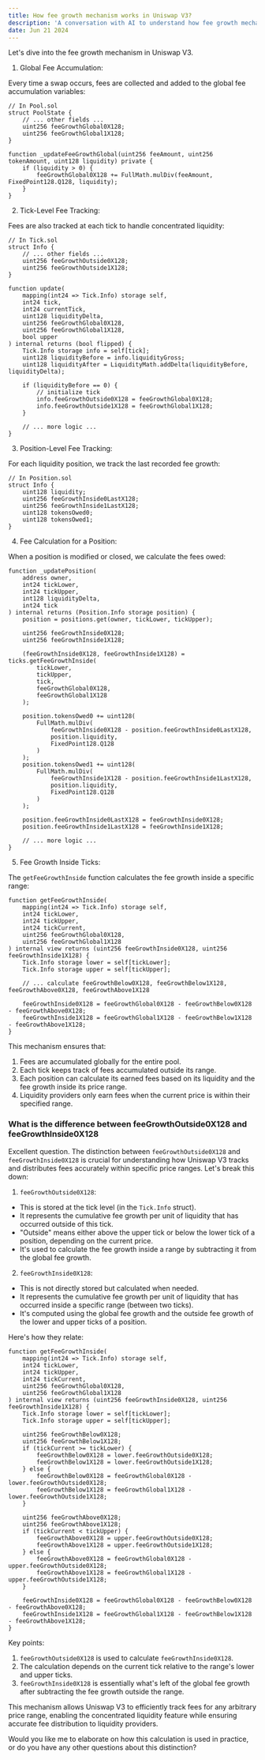 ```yaml
---
title: How fee growth mechanism works in Uniswap V3?
description: 'A conversation with AI to understand how fee growth mechanism works in Uniswap V3'
date: Jun 21 2024
---
```


Let's dive into the fee growth mechanism in Uniswap V3.

1. Global Fee Accumulation:

Every time a swap occurs, fees are collected and added to the global fee accumulation variables:

```solidity
// In Pool.sol
struct PoolState {
    // ... other fields ...
    uint256 feeGrowthGlobal0X128;
    uint256 feeGrowthGlobal1X128;
}

function _updateFeeGrowthGlobal(uint256 feeAmount, uint256 tokenAmount, uint128 liquidity) private {
    if (liquidity > 0) {
        feeGrowthGlobal0X128 += FullMath.mulDiv(feeAmount, FixedPoint128.Q128, liquidity);
    }
}
```

2. Tick-Level Fee Tracking:

Fees are also tracked at each tick to handle concentrated liquidity:

```solidity
// In Tick.sol
struct Info {
    // ... other fields ...
    uint256 feeGrowthOutside0X128;
    uint256 feeGrowthOutside1X128;
}

function update(
    mapping(int24 => Tick.Info) storage self,
    int24 tick,
    int24 currentTick,
    uint128 liquidityDelta,
    uint256 feeGrowthGlobal0X128,
    uint256 feeGrowthGlobal1X128,
    bool upper
) internal returns (bool flipped) {
    Tick.Info storage info = self[tick];
    uint128 liquidityBefore = info.liquidityGross;
    uint128 liquidityAfter = LiquidityMath.addDelta(liquidityBefore, liquidityDelta);

    if (liquidityBefore == 0) {
        // initialize tick
        info.feeGrowthOutside0X128 = feeGrowthGlobal0X128;
        info.feeGrowthOutside1X128 = feeGrowthGlobal1X128;
    }

    // ... more logic ...
}
```

3. Position-Level Fee Tracking:

For each liquidity position, we track the last recorded fee growth:

```solidity
// In Position.sol
struct Info {
    uint128 liquidity;
    uint256 feeGrowthInside0LastX128;
    uint256 feeGrowthInside1LastX128;
    uint128 tokensOwed0;
    uint128 tokensOwed1;
}
```

4. Fee Calculation for a Position:

When a position is modified or closed, we calculate the fees owed:

```solidity
function _updatePosition(
    address owner,
    int24 tickLower,
    int24 tickUpper,
    int128 liquidityDelta,
    int24 tick
) internal returns (Position.Info storage position) {
    position = positions.get(owner, tickLower, tickUpper);

    uint256 feeGrowthInside0X128;
    uint256 feeGrowthInside1X128;

    (feeGrowthInside0X128, feeGrowthInside1X128) = ticks.getFeeGrowthInside(
        tickLower,
        tickUpper,
        tick,
        feeGrowthGlobal0X128,
        feeGrowthGlobal1X128
    );

    position.tokensOwed0 += uint128(
        FullMath.mulDiv(
            feeGrowthInside0X128 - position.feeGrowthInside0LastX128,
            position.liquidity,
            FixedPoint128.Q128
        )
    );
    position.tokensOwed1 += uint128(
        FullMath.mulDiv(
            feeGrowthInside1X128 - position.feeGrowthInside1LastX128,
            position.liquidity,
            FixedPoint128.Q128
        )
    );

    position.feeGrowthInside0LastX128 = feeGrowthInside0X128;
    position.feeGrowthInside1LastX128 = feeGrowthInside1X128;

    // ... more logic ...
}
```

5. Fee Growth Inside Ticks:

The `getFeeGrowthInside` function calculates the fee growth inside a specific range:

```solidity
function getFeeGrowthInside(
    mapping(int24 => Tick.Info) storage self,
    int24 tickLower,
    int24 tickUpper,
    int24 tickCurrent,
    uint256 feeGrowthGlobal0X128,
    uint256 feeGrowthGlobal1X128
) internal view returns (uint256 feeGrowthInside0X128, uint256 feeGrowthInside1X128) {
    Tick.Info storage lower = self[tickLower];
    Tick.Info storage upper = self[tickUpper];

    // ... calculate feeGrowthBelow0X128, feeGrowthBelow1X128, feeGrowthAbove0X128, feeGrowthAbove1X128

    feeGrowthInside0X128 = feeGrowthGlobal0X128 - feeGrowthBelow0X128 - feeGrowthAbove0X128;
    feeGrowthInside1X128 = feeGrowthGlobal1X128 - feeGrowthBelow1X128 - feeGrowthAbove1X128;
}
```

This mechanism ensures that:

1. Fees are accumulated globally for the entire pool.
2. Each tick keeps track of fees accumulated outside its range.
3. Each position can calculate its earned fees based on its liquidity and the fee growth inside its price range.
4. Liquidity providers only earn fees when the current price is within their specified range.

### What is the difference between feeGrowthOutside0X128 and feeGrowthInside0X128

Excellent question. The distinction between `feeGrowthOutside0X128` and `feeGrowthInside0X128` is crucial for understanding how Uniswap V3 tracks and distributes fees accurately within specific price ranges. Let's break this down:

1. `feeGrowthOutside0X128`:

- This is stored at the tick level (in the `Tick.Info` struct).
- It represents the cumulative fee growth per unit of liquidity that has occurred outside of this tick.
- "Outside" means either above the upper tick or below the lower tick of a position, depending on the current price.
- It's used to calculate the fee growth inside a range by subtracting it from the global fee growth.

2. `feeGrowthInside0X128`:

- This is not directly stored but calculated when needed.
- It represents the cumulative fee growth per unit of liquidity that has occurred inside a specific range (between two ticks).
- It's computed using the global fee growth and the outside fee growth of the lower and upper ticks of a position.

Here's how they relate:

```solidity
function getFeeGrowthInside(
    mapping(int24 => Tick.Info) storage self,
    int24 tickLower,
    int24 tickUpper,
    int24 tickCurrent,
    uint256 feeGrowthGlobal0X128,
    uint256 feeGrowthGlobal1X128
) internal view returns (uint256 feeGrowthInside0X128, uint256 feeGrowthInside1X128) {
    Tick.Info storage lower = self[tickLower];
    Tick.Info storage upper = self[tickUpper];

    uint256 feeGrowthBelow0X128;
    uint256 feeGrowthBelow1X128;
    if (tickCurrent >= tickLower) {
        feeGrowthBelow0X128 = lower.feeGrowthOutside0X128;
        feeGrowthBelow1X128 = lower.feeGrowthOutside1X128;
    } else {
        feeGrowthBelow0X128 = feeGrowthGlobal0X128 - lower.feeGrowthOutside0X128;
        feeGrowthBelow1X128 = feeGrowthGlobal1X128 - lower.feeGrowthOutside1X128;
    }

    uint256 feeGrowthAbove0X128;
    uint256 feeGrowthAbove1X128;
    if (tickCurrent < tickUpper) {
        feeGrowthAbove0X128 = upper.feeGrowthOutside0X128;
        feeGrowthAbove1X128 = upper.feeGrowthOutside1X128;
    } else {
        feeGrowthAbove0X128 = feeGrowthGlobal0X128 - upper.feeGrowthOutside0X128;
        feeGrowthAbove1X128 = feeGrowthGlobal1X128 - upper.feeGrowthOutside1X128;
    }

    feeGrowthInside0X128 = feeGrowthGlobal0X128 - feeGrowthBelow0X128 - feeGrowthAbove0X128;
    feeGrowthInside1X128 = feeGrowthGlobal1X128 - feeGrowthBelow1X128 - feeGrowthAbove1X128;
}
```

Key points:

1. `feeGrowthOutside0X128` is used to calculate `feeGrowthInside0X128`.
2. The calculation depends on the current tick relative to the range's lower and upper ticks.
3. `feeGrowthInside0X128` is essentially what's left of the global fee growth after subtracting the fee growth outside the range.

This mechanism allows Uniswap V3 to efficiently track fees for any arbitrary price range, enabling the concentrated liquidity feature while ensuring accurate fee distribution to liquidity providers.

Would you like me to elaborate on how this calculation is used in practice, or do you have any other questions about this distinction?
